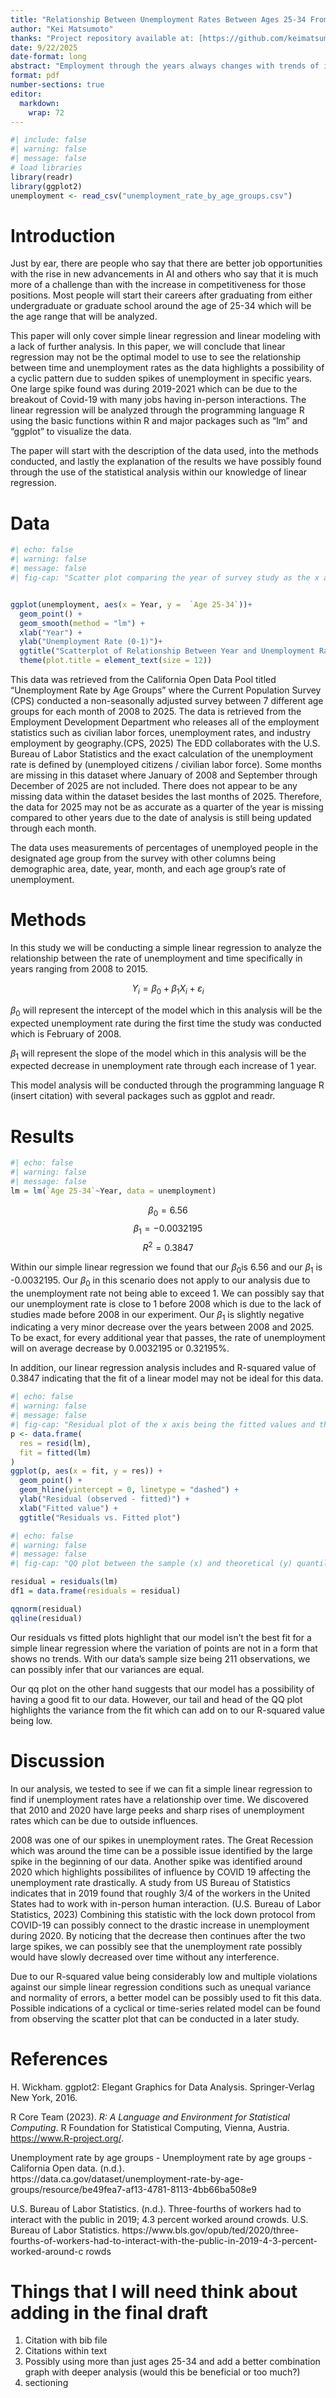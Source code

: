 ---
title: "Relationship Between Unemployment Rates Between Ages 25-34 From 2008 to 2025"
author: "Kei Matsumoto"
thanks: "Project repository available at: [https://github.com/keimatsumoto1/261A](https://github.com/keimatsumoto1/261A)"
date: 9/22/2025
date-format: long
abstract: "Employment through the years always changes with trends of industries as well as international events/disasters. However, with the increase in possible startup opportunities through new discoveries like AI, has unemployment rates changed over the years? A dataset provided by the California Open Data pool highlights the overall unemployment rates over a monthly period from 2008 to 2025 within specific age groups. This paper will cover the possibility to fit a simple linear regression model to see if there is a relation between unemployment rate and time for people between ages 25 and 34. Overall in this study, it is hard to find if the year correlates to the unemployment rates through linear regression as a different model is most likely better to analyze this data."
format: pdf
number-sections: true
editor: 
  markdown: 
    wrap: 72
---

```{r}
#| include: false
#| warning: false
#| message: false
# load libraries
library(readr)
library(ggplot2)
unemployment <- read_csv("unemployment_rate_by_age_groups.csv")
```

# Introduction

Just by ear, there are people who say that there are better job
opportunities with the rise in new advancements in AI and others who say
that it is much more of a challenge than with the increase in
competitiveness for those positions. Most people will start their
careers after graduating from either undergraduate or graduate school
around the age of 25-34 which will be the age range that will be
analyzed.

This paper will only cover simple linear regression and linear modeling
with a lack of further analysis. In this paper, we will conclude that
linear regression may not be the optimal model to use to see the
relationship between time and unemployment rates as the data highlights
a possibility of a cyclic pattern due to sudden spikes of unemployment
in specific years. One large spike found was during 2019-2021 which can
be due to the breakout of Covid-19 with many jobs having in-person
interactions. The linear regression will be analyzed through the
programming language R using the basic functions within R and major
packages such as "lm" and "ggplot" to visualize the data.

The paper will start with the description of the data used, into the
methods conducted, and lastly the explanation of the results we have
possibly found through the use of the statistical analysis within our
knowledge of linear regression.

# Data {#sec-data}

```{r fig-}
#| echo: false
#| warning: false
#| message: false
#| fig-cap: "Scatter plot comparing the year of survey study as the x axis, and the rate of unemployment between 0 and 1 as the y axis with the fitted line of regression."


ggplot(unemployment, aes(x = Year, y =  `Age 25-34`))+
  geom_point() +
  geom_smooth(method = "lm") + 
  xlab("Year") + 
  ylab("Unemployment Rate (0-1)")+
  ggtitle("Scatterplot of Relationship Between Year and Unemployment Rate Between Ages 25-34")+
  theme(plot.title = element_text(size = 12))


```

This data was retrieved from the California Open Data Pool titled
"Unemployment Rate by Age Groups" where the Current Population Survey
(CPS) conducted a non-seasonally adjusted survey between 7 different age
groups for each month of 2008 to 2025. The data is retrieved from the
Employment Development Department who releases all of the employment
statistics such as civilian labor forces, unemployment rates, and
industry employment by geography.(CPS, 2025) The EDD collaborates with
the U.S. Bureau of Labor Statistics and the exact calculation of the
unemployment rate is defined by (unemployed citizens / civilian labor
force). Some months are missing in this dataset where January of 2008
and September through December of 2025 are not included. There does not
appear to be any missing data within the dataset besides the last months
of 2025. Therefore, the data for 2025 may not be as accurate as a
quarter of the year is missing compared to other years due to the date
of analysis is still being updated through each month.

The data uses measurements of percentages of unemployed people in the
designated age group from the survey with other columns being
demographic area, date, year, month, and each age group's rate of
unemployment.

# Methods {#sec-methods}

In this study we will be conducting a simple linear regression to
analyze the relationship between the rate of unemployment and time
specifically in years ranging from 2008 to 2015.

$$Y_i = \beta_0 +\beta_1 X_i + \varepsilon_i$$

$\beta_0$ will represent the intercept of the model which in this
analysis will be the expected unemployment rate during the first time
the study was conducted which is February of 2008.

$\beta_1$ will represent the slope of the model which in this analysis
will be the expected decrease in unemployment rate through each increase
of 1 year.

This model analysis will be conducted through the programming language R
(insert citation) with several packages such as ggplot and readr.

# Results {#sec-results}

```{r lm}
#| echo: false
#| warning: false
#| message: false
lm = lm(`Age 25-34`~Year, data = unemployment)

```

$$\beta_0 = 6.56$$ $$\beta_1 = -0.0032195$$ $$R^2 = 0.3847$$

Within our simple linear regression we found that our $\beta_0$is 6.56
and our $\beta_1$ is -0.0032195. Our $\beta_0$ in this scenario does not
apply to our analysis due to the unemployment rate not being able to
exceed 1. We can possibly say that our unemployment rate is close to 1
before 2008 which is due to the lack of studies made before 2008 in our
experiment. Our $\beta_1$ is slightly negative indicating a very minor
decrease over the years between 2008 and 2025. To be exact, for every
additional year that passes, the rate of unemployment will on average
decrease by 0.0032195 or 0.32195%.

In addition, our linear regression analysis includes and R-squared value
of 0.3847 indicating that the fit of a linear model may not be ideal for
this data.

```{r residual}
#| echo: false
#| warning: false
#| message: false
#| fig-cap: "Residual plot of the x axis being the fitted values and the y axis being the residuals for a simple linear regression with year being the respone and unemployment rate being the predictor."
p <- data.frame(
  res = resid(lm),
  fit = fitted(lm)
)
ggplot(p, aes(x = fit, y = res)) +
  geom_point() +
  geom_hline(yintercept = 0, linetype = "dashed") +
  ylab("Residual (observed - fitted)") +
  xlab("Fitted value") +
  ggtitle("Residuals vs. Fitted plot")


```

```{r qq}
#| echo: false
#| warning: false
#| message: false
#| fig-cap: "QQ plot between the sample (x) and theoretical (y) quantiles"

residual = residuals(lm)
df1 = data.frame(residuals = residual)

qqnorm(residual)
qqline(residual)

```

Our residuals vs fitted plots highlight that our model isn't the best
fit for a simple linear regression where the variation of points are not
in a form that shows no trends. With our data's sample size being 211
observations, we can possibly infer that our variances are equal.

Our qq plot on the other hand suggests that our model has a possibility
of having a good fit to our data. However, our tail and head of the QQ
plot highlights the variance from the fit which can add on to our
R-squared value being low.

# Discussion {#sec-discussion}

In our analysis, we tested to see if we can fit a simple linear
regression to find if unemployment rates have a relationship over time.
We discovered that 2010 and 2020 have large peeks and sharp rises of
unemployment rates which can be due to outside influences.

2008 was one of our spikes in unemployment rates. The Great Recession
which was around the time can be a possible issue identified by the
large spike in the beginning of our data. Another spike was identified
around 2020 which highlights possibilites of influence by COVID 19
affecting the unemployment rate drastically. A study from US Bureau of
Statistics indicates that in 2019 found that roughly 3/4 of the workers
in the United States had to work with in-person human interaction. (U.S.
Bureau of Labor Statistics, 2023) Combining this statistic with the lock
down protocol from COVID-19 can possibly connect to the drastic increase
in unemployment during 2020. By noticing that the decrease then
continues after the two large spikes, we can possibly see that the
unemployment rate possibly would have slowly decreased over time without
any interference.

Due to our R-squared value being considerably low and multiple
violations against our simple linear regression conditions such as
unequal variance and normality of errors, a better model can be possibly
used to fit this data. Possible indications of a cyclical or time-series
related model can be found from observing the scatter plot that can be
conducted in a later study.

# References

H. Wickham. ggplot2: Elegant Graphics for Data Analysis. Springer-Verlag
New York, 2016.

R Core Team (2023). *R: A Language and Environment for Statistical
Computing*. R Foundation for Statistical Computing, Vienna, Austria.
<https://www.R-project.org/>.

Unemployment rate by age groups - Unemployment rate by age groups -
California Open data. (n.d.).\
https://data.ca.gov/dataset/unemployment-rate-by-age-groups/resource/be49fea7-af13-4781-8113-4bb66ba508e9

U.S. Bureau of Labor Statistics. (n.d.). Three-fourths of workers had to
interact with the public in 2019; 4.3 percent worked around crowds. U.S.
Bureau of Labor Statistics.
https://www.bls.gov/opub/ted/2020/three-fourths-of-workers-had-to-interact-with-the-public-in-2019-4-3-percent-worked-around-c
rowds

# Things that I will need think about adding in the final draft

1.  Citation with bib file
2.  Citations within text
3.  Possibly using more than just ages 25-34 and add a better
    combination graph with deeper analysis (would this be beneficial or
    too much?)
4.  sectioning
